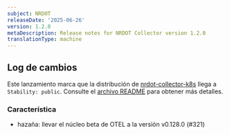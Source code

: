 ```yaml
---
subject: NRDOT
releaseDate: '2025-06-26'
version: 1.2.0
metaDescription: Release notes for NRDOT Collector version 1.2.0
translationType: machine
---
```


## Log de cambios

Este lanzamiento marca que la distribución de [nrdot-collector-k8s](https://github.com/newrelic/nrdot-collector-releases/tree/main/distributions/nrdot-collector-k8s) llega a `Stability: public`. Consulte el [archivo README](https://github.com/newrelic/nrdot-collector-releases/tree/main/distributions/nrdot-collector-k8s) para obtener más detalles.

### Característica

* hazaña: llevar el núcleo beta de OTEL a la versión v0.128.0 (#321)